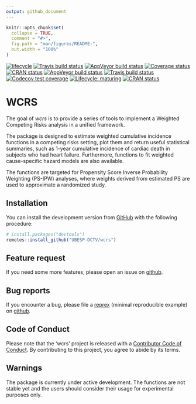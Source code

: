 ```yaml
---
output: github_document
---
```


<!-- README.md is generated from README.Rmd. Please edit that file -->

```r
knitr::opts_chunk$set(
  collapse = TRUE,
  comment = "#>",
  fig.path = "man/figures/README-",
  out.width = "100%"
)
```

<!-- badges: start -->
[![lifecycle](https://img.shields.io/badge/lifecycle-maturing-blue.svg)](https://www.tidyverse.org/lifecycle/#maturing)
[![Travis build status](https://travis-ci.com/UBESP-DCTV/csm.svg?branch=master)](https://travis-ci.com/UBESP-DCTV/wcrs)
[![AppVeyor build status](https://ci.appveyor.com/api/projects/status/github/UBESP-DCTV/csm?branch=master&svg=true)](https://ci.appveyor.com/project/UBESP-DCTV/wcrs)
[![Coverage status](https://codecov.io/gh/UBESP-DCTV/csm/branch/master/graph/badge.svg)](https://codecov.io/gh/UBESP-DCTV/wcrs)
[![CRAN status](https://www.r-pkg.org/badges/version/csm)](https://cran.r-project.org/package=wcrs)
[![AppVeyor build status](https://ci.appveyor.com/api/projects/status/github/UBESP-DCTV/wcrs?branch=master&svg=true)](https://ci.appveyor.com/project/UBESP-DCTV/wcrs)
[![Travis build status](https://travis-ci.com/UBESP-DCTV/wcrs.svg?branch=master)](https://travis-ci.com/UBESP-DCTV/wcrs)
[![Codecov test coverage](https://codecov.io/gh/UBESP-DCTV/wcrs/branch/master/graph/badge.svg)](https://codecov.io/gh/UBESP-DCTV/wcrs?branch=master)
[![Lifecycle: maturing](https://img.shields.io/badge/lifecycle-maturing-blue.svg)](https://www.tidyverse.org/lifecycle/#maturing)
[![CRAN status](https://www.r-pkg.org/badges/version/wcrs)](https://CRAN.R-project.org/package=wcrs)
<!-- badges: end -->

# WCRS
The goal of _wcrs_ is to provide a series of tools to implement a
Weighted Competing Risks analysis in a unified framework. 

The package is designed to estimate weighted cumulative incidence 
functions in a competing risks setting, plot them and return useful
statistical summaries, such as 1-year cumulative incidence of cardiac 
death in subjects who had heart failure. Furthermore, functions to fit
weighted cause-specific hazard models are also available.

The functions are targeted for Propensity Score Inverse Probability
Weighting (PS-IPW) analyses, where weights derived from estimated
PS are used to approximate a randomized study.

## Installation
You can install the development version from
[GitHub](https://github.com/) with the following procedure:

```r
# install.packages("devtools")
remotes::install_github("UBESP-DCTV/wcrs")
```

## Feature request
If you need some more features, please open an issue on
[github](https://github.com/UBESP-DCTV/wcrs/issues).

## Bug reports
If you encounter a bug, please file a
[reprex](https://github.com/tidyverse/reprex)
(minimal reproducible example) on
[github](https://github.com/UBESP-DCTV/wcrs/issues).

## Code of Conduct
Please note that the 'wcrs' project is released with a
[Contributor Code of Conduct](.github/CODE_OF_CONDUCT.md). By
contributing to this project, you agree to abide by its terms.

## Warnings
The package is currently under active development. The functions are
not stable yet and the users should consider their usage for 
experimental purposes only.

